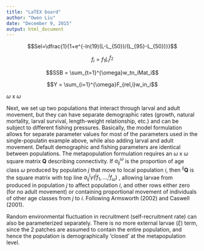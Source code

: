 ```yaml
---
title: "LaTEX board"
author: "Owen Liu"
date: "December 9, 2015"
output: html_document
---
```


$$Sel=\dfrac{1}{1+e^{-ln(19)(L-L_{50})/(L_{95}-L_{50})}}$$

$$f_i = f_1L_i^{f_2}$$

$$SSB = \sum_{t=1}^{\omega}w_tn_iMat_i$$

$$Y = \sum_{i=1}^{\omega}F_{rel,i}w_in_i$$

$\omega$ x $\omega$

Next, we set up two populations that interact through larval and adult movement, but they can have separate demographic rates (growth, natural mortality, larval survival, length-weight relationship, etc.) and can be subject to different fishing pressures.  Basically, the model formulation allows for separate parameter values for most of the parameters used in the single-populatin example above, while also adding larval and adult movement. Default demographic and fishing parameters are identical between populations. The metapopulation formulation requires an $\omega$ x $\omega$ square matrix $\textbf{Q}$ describing connectivity.  If $a_{ij}^{\omega}$ is the proportion of age class $\omega$ produced by population $j$ that move to local population $i$, then $^{ij}\textbf{Q}$ is the square matrix with top line $a_{ij} ^{i}\gamma(^{j}f_{1},...,^{j}f_{\omega})$ , allowing larvae from produced in population $j$ to affect population $i$, and other rows either zero (for no adult movement) or containing proportional movement of individuals of other age classes from $j$ to $i$.  Following Armsworth (2002) and Caswell (2001).

Random environmental fluctuation in recruitment (self-recruitment rate) can also be parameterized separately.  There is no more external larvae ($\xi$) term, since the 2 patches are assumed to contain the entire population, and hence the population is demographically 'closed' at the metapopulation level.